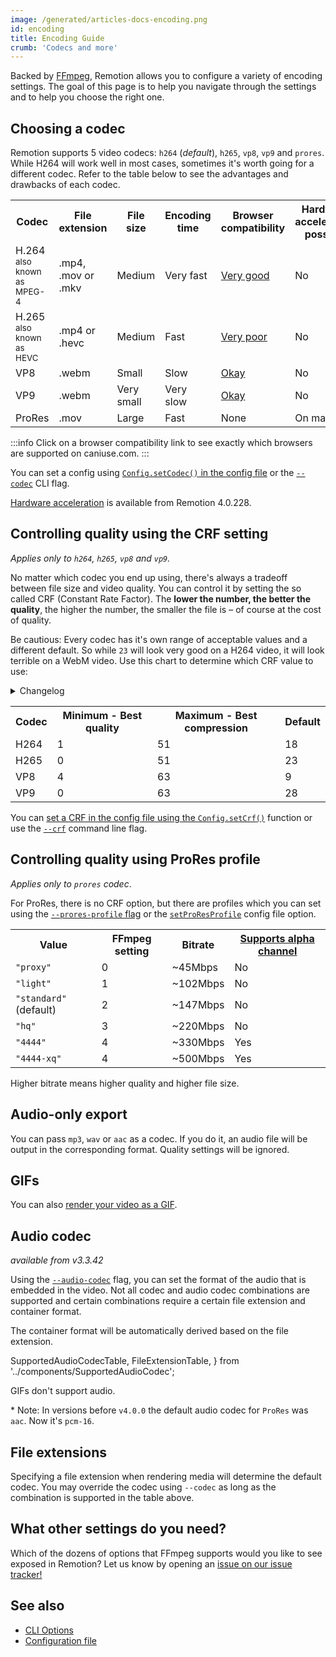 ```yaml
---
image: /generated/articles-docs-encoding.png
id: encoding
title: Encoding Guide
crumb: 'Codecs and more'
---
```


Backed by [FFmpeg](https://ffmpeg.org/), Remotion allows you to configure a variety of encoding settings. The goal of this page is to help you navigate through the settings and to help you choose the right one.

## Choosing a codec

Remotion supports 5 video codecs: `h264` (_default_), `h265`, `vp8`, `vp9` and `prores`. While H264 will work well in most cases, sometimes it's worth going for a different codec. Refer to the table below to see the advantages and drawbacks of each codec.

<table>
  <tr>
    <th>Codec</th>
    <th>File extension</th>
    <th>File size</th>
    <th>Encoding time</th>
    <th>Browser compatibility</th>
    <th>Hardware acceleration possible</th>
  </tr>
  <tr>
    <td>
      H.264 <sub>also known as MPEG-4</sub>
    </td>
    <td>.mp4, .mov or .mkv</td>
    <td style={{color: 'darkorange'}}>Medium</td>
    <td style={{color: 'green', fontWeight: 'bold'}}>Very fast</td>
    <td>
      <a
        href="https://caniuse.com/mpeg4"
        style={{color: 'green', fontWeight: 'bold'}}
      >
        Very good
      </a>
    </td>
    <td>No</td>
  </tr>
  <tr>
    <td>
      H.265 <sub>also known as HEVC</sub>
    </td>
    <td>.mp4 or .hevc</td>
    <td style={{color: 'darkorange'}}>Medium</td>
    <td style={{color: 'green'}}>Fast</td>
    <td>
      <a
        href="https://caniuse.com/hevc"
        style={{color: 'red', fontWeight: 'bold'}}
      >
        Very poor
      </a>
    </td>
    <td>No</td>
  </tr>
  <tr>
    <td>VP8</td>
    <td>.webm</td>
    <td style={{color: 'green'}}>Small</td>
    <td style={{color: 'red'}}>Slow</td>
    <td>
      <a href="https://caniuse.com/webm" style={{color: 'darkorange'}}>
        Okay
      </a>
    </td>
    <td>No</td>
  </tr>
  <tr>
    <td>VP9</td>
    <td>.webm</td>
    <td style={{color: 'green', fontWeight: 'bold'}}>Very small</td>
    <td style={{color: 'red', fontWeight: 'bold'}}>Very slow</td>
    <td>
      <a href="https://caniuse.com/webm" style={{color: 'darkorange'}}>
        Okay
      </a>
    </td>
    <td>No</td>
  </tr>
  <tr>
    <td>ProRes</td>
    <td>.mov</td>
    <td style={{color: 'red'}}>Large</td>
    <td style={{color: 'green'}}>Fast</td>
    <td style={{color: 'red', fontWeight: 'bold'}}>None</td>
    <td style={{color: 'green', fontWeight: 'bold'}}>On macOS</td>
  </tr>
</table>

:::info
Click on a browser compatibility link to see exactly which browsers are supported on caniuse.com.
:::

You can set a config using [`Config.setCodec()` in the config file](/docs/config#setcodec) or the [`--codec`](/docs/cli) CLI flag.

[Hardware acceleration](/docs/hardware-acceleration) is available from Remotion 4.0.228.

## Controlling quality using the CRF setting

_Applies only to `h264`, `h265`, `vp8` and `vp9`._

No matter which codec you end up using, there's always a tradeoff between file size and video quality. You can control it by setting the so called CRF (Constant Rate Factor). The **lower the number, the better the quality**, the higher the number, the smaller the file is – of course at the cost of quality.

Be cautious: Every codec has it's own range of acceptable values and a different default. So while `23` will look very good on a H264 video, it will look terrible on a WebM video. Use this chart to determine which CRF value to use:

<details style={{fontSize: '0.9em'}}>
  <summary>Changelog</summary>
  <ul>
    <li>
      Since version 2.1.3, Remotion doesn't allow the CRF to be set to{' '}
      <code>0</code> anymore because of the issues it causes on macOS/iOS and
      possible other scenarios. Set the CRF to 1 or higher.
    </li>
  </ul>
</details>
<div style={{height: 10}} />
<table>
  <tr>
    <th>Codec</th>
    <th>Minimum - Best quality</th>
    <th>Maximum - Best compression</th>
    <th>Default</th>
  </tr>
  <tr>
    <td>H264</td>
    <td>1</td>
    <td>51</td>
    <td>18</td>
  </tr>
  <tr>
    <td>H265</td>
    <td>0</td>
    <td>51</td>
    <td>23</td>
  </tr>
  <tr>
    <td>VP8</td>
    <td>4</td>
    <td>63</td>
    <td>9</td>
  </tr>
  <tr>
    <td>VP9</td>
    <td>0</td>
    <td>63</td>
    <td>28</td>
  </tr>
</table>

You can [set a CRF in the config file using the `Config.setCrf()`](/docs/config#setcrf) function or use the [`--crf`](/docs/cli/render#--jpeg-quality) command line flag.

## Controlling quality using ProRes profile

_Applies only to `prores` codec_.

For ProRes, there is no CRF option, but there are profiles which you can set using the [`--prores-profile` flag](/docs/cli/render#--prores-profile) or the [`setProResProfile`](/docs/config#setproresprofile) config file option.

<table>
  <tr>
    <th>Value</th>
    <th>FFmpeg setting</th>
    <th>Bitrate</th>
    <th>
      <a href="/docs/transparent-videos">Supports alpha channel</a>
    </th>
  </tr>
  <tr>
    <td>
      <code>"proxy"</code>
    </td>
    <td>0</td>
    <td>~45Mbps</td>
    <td>No</td>
  </tr>
  <tr>
    <td>
      <code>"light"</code>
    </td>
    <td>1</td>
    <td>~102Mbps</td>
    <td>No</td>
  </tr>
  <tr>
    <td>
      <code>"standard"</code> (default)
    </td>
    <td>2</td>
    <td>~147Mbps</td>
    <td>No</td>
  </tr>
  <tr>
    <td>
      <code>"hq"</code>
    </td>
    <td>3</td>
    <td>~220Mbps</td>
    <td>No</td>
  </tr>
  <tr>
    <td>
      <code>"4444"</code>
    </td>
    <td>4</td>
    <td>~330Mbps</td>
    <td>Yes</td>
  </tr>
  <tr>
    <td>
      <code>"4444-xq"</code>
    </td>
    <td>4</td>
    <td>~500Mbps</td>
    <td>Yes</td>
  </tr>
</table>

Higher bitrate means higher quality and higher file size.

## Audio-only export

You can pass `mp3`, `wav` or `aac` as a codec. If you do it, an audio file will be output in the corresponding format. Quality settings will be ignored.

## GIFs

You can also [render your video as a GIF](/docs/render-as-gif).

## Audio codec

_available from v3.3.42_

Using the [`--audio-codec`](/docs/config#setaudiocodec) flag, you can set the format of the audio that is embedded in the video. Not all codec and audio codec combinations are supported and certain combinations require a certain file extension and container format.

The container format will be automatically derived based on the file extension.

  SupportedAudioCodecTable,
  FileExtensionTable,
} from '../components/SupportedAudioCodec';

<SupportedAudioCodecTable />

GIFs don't support audio.

\* Note: In versions before `v4.0.0` the default audio codec for `ProRes` was `aac`. Now it's `pcm-16`.

## File extensions

Specifying a file extension when rendering media will determine the default codec. You may override the codec using `--codec` as long as the combination is supported in the table above.

<FileExtensionTable />

## What other settings do you need?

Which of the dozens of options that FFmpeg supports would you like to see exposed in Remotion? Let us know by opening an [issue on our issue tracker!](https://github.com/remotion-dev/remotion/issues)

## See also

- [CLI Options](/docs/cli)
- [Configuration file](/docs/config)
